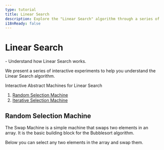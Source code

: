 ```yaml
---
type: tutorial
title: Linear Search
description: Explore the "Linear Search" algorithm through a series of interactive experiments. Learn the algorithm step-by-step and visualize and interact with its execution in real-time.
i18nReady: false
---
```


# Linear Search

<PreCheck>
  - Understand how Linear Search works.
</PreCheck>

We present a series of interactive experiments to help you understand the Linear Search algorithm.

Interactive Abstract Machines for Linear Search
<Steps>
1. [Random Selection Machine]()
2. [Iterative Selection Machine]()
</Steps>

## Random Selection Machine

The Swap Machine is a simple machine that swaps two elements in an array. It is the basic building block for the Bubblesort algorithm.

Below you can select any two elements in the array and swap them.

<Tabs>
  <TabItem label="Machine">
    <RandomSelectionComponent client:load />
  </TabItem>
</Tabs>
